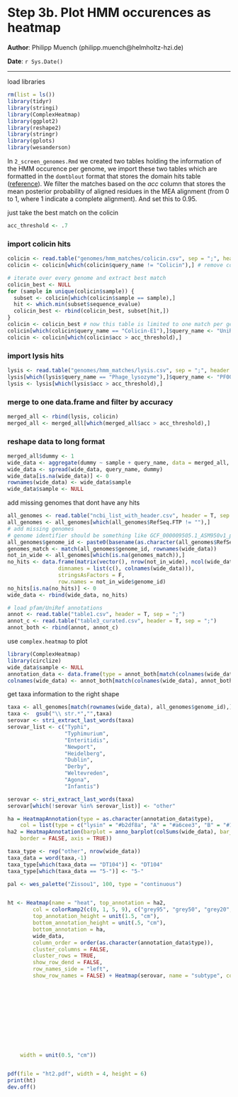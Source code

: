 Step 3b. Plot HMM occurences as heatmap
==============================================

**Author**: Philipp Muench (philipp.muench@helmholtz-hzi.de)

**Date**: `r Sys.Date()`

----------------------------------------

<style type="text/css">
h1 {
    line-height: 120%;
}
</style>


load libraries

```r
rm(list = ls())
library(tidyr)
library(stringi)
library(ComplexHeatmap)
library(ggplot2)
library(reshape2)
library(stringr)
library(gplots)
library(wesanderson)
```


In `2_screen_genomes.Rmd` we created two tables holding the information of the HMM occurence per genome, we import these two tables which are formatted in the `domtblout` format that stores the domain hits table ([reference](http://eddylab.org/software/hmmer3/3.1b2/Userguide.pdf)). We filter the matches based on the _acc_ column that stores the mean posterior probability of aligned residues in the MEA alignment (from 0 to 1, where 1 indicate a complete alignment). And set this to 0.95. 

just take the best match on the colicin

```r
acc_threshold <- .7
```

### import colicin hits

```r
colicin <- read.table("genomes/hmm_matches/colicin.csv", sep = ";", header = T, stringsAsFactors = F)
colicin <- colicin[which(colicin$query_name != "Colicin"),] # remove colicin V matches

# iterate over every genome and extract best match
colicin_best <- NULL
for (sample in unique(colicin$sample)) {
  subset <- colicin[which(colicin$sample == sample),]
  hit <- which.min(subset$sequence_evalue)
  colicin_best <- rbind(colicin_best, subset[hit,])
}
colicin <- colicin_best # now this table is limited to one match per genome
colicin[which(colicin$query_name == "Colicin-E1"),]$query_name <- "UniRef50_P02978"
colicin <- colicin[which(colicin$acc > acc_threshold),]
```


### import lysis hits

```r
lysis <- read.table("genomes/hmm_matches/lysis.csv", sep = ";", header = T, stringsAsFactors = F)
lysis[which(lysis$query_name == "Phage_lysozyme"),]$query_name <- "PF00959"
lysis <- lysis[which(lysis$acc > acc_threshold),]
```

### merge to one data.frame and filter by accuracy

```r
merged_all <- rbind(lysis, colicin)
merged_all <- merged_all[which(merged_all$acc > acc_threshold),]
```

### reshape data to long format

```r
merged_all$dummy <- 1
wide_data <- aggregate(dummy ~ sample + query_name, data = merged_all, FUN = sum)
wide_data <- spread(wide_data, query_name, dummy)
wide_data[is.na(wide_data)] <- 0
rownames(wide_data) <- wide_data$sample
wide_data$sample <- NULL
```

add missing genomes that dont have any hits

```r
all_genomes <- read.table("ncbi_list_with_header.csv", header = T, sep = ",")
all_genomes <- all_genomes[which(all_genomes$RefSeq.FTP != ""),]
# add missing genomes
# genome identifier should be something like GCF_000009505.1_ASM950v1_protein
all_genomes$genome_id <- paste0(basename(as.character(all_genomes$RefSeq.FTP)), "_protein")
genomes_match <- match(all_genomes$genome_id, rownames(wide_data))
not_in_wide <- all_genomes[which(is.na(genomes_match)),]
no_hits <- data.frame(matrix(vector(), nrow(not_in_wide), ncol(wide_data),
                dimnames = list(c(), colnames(wide_data))),
                stringsAsFactors = F,
                row.names = not_in_wide$genome_id)
no_hits[is.na(no_hits)] <- 0
wide_data <- rbind(wide_data, no_hits)
```


```r
# load pfam/UniRef annotations
annot <- read.table("table1.csv", header = T, sep = ";")
annot_c <- read.table("table3_curated.csv", header = T, sep = ";")
annot_both <- rbind(annot, annot_c)
```

use `complex.heatmap` to plot

```r
library(ComplexHeatmap)
library(circlize)
wide_data$sample <- NULL
annotation_data <- data.frame(type = annot_both[match(colnames(wide_data), annot_both$ID),]$group)
colnames(wide_data) <- annot_both[match(colnames(wide_data), annot_both$ID),]$description
```

get taxa information to the right shape

```r
taxa <- all_genomes[match(rownames(wide_data), all_genomes$genome_id),]$Organism.Name
taxa <-  gsub("\\ str.*","",taxa)
serovar <- stri_extract_last_words(taxa)
serovar_list <- c("Typhi",
                  "Typhimurium",
                  "Enteritidis",
                  "Newport",
                  "Heidelberg",
                  "Dublin",
                  "Derby",
                  "Weltevreden",
                  "Agona",
                  "Infantis")

serovar <- stri_extract_last_words(taxa)
serovar[which(!serovar %in% serovar_list)] <- "other"

```


```r
ha = HeatmapAnnotation(type = as.character(annotation_data$type),
    col = list(type = c("lysin" = "#b2df8a", "A" = "#a6cee3", "B" = "#1f78b4", "none" = "grey")))
ha2 = HeatmapAnnotation(barplot = anno_barplot(colSums(wide_data), bar_width = 1, gp = gpar(col = NA, fill = "grey"), 
    border = FALSE, axis = TRUE))

taxa_type <- rep("other", nrow(wide_data))
taxa_data = word(taxa,-1)
taxa_type[which(taxa_data == "DT104")] <- "DT104"
taxa_type[which(taxa_data == "5-")] <- "5-"

pal <- wes_palette("Zissou1", 100, type = "continuous")


ht <- Heatmap(name = "heat", top_annotation = ha2,
        col = colorRamp2(c(0, 1, 5, 9), c("grey95", "grey50", "grey20", "black")),
        top_annotation_height = unit(1.5, "cm"),
        bottom_annotation_height = unit(.5, "cm"),
        bottom_annotation = ha,
        wide_data,
        column_order = order(as.character(annotation_data$type)),
        cluster_columns = FALSE,
        cluster_rows = TRUE,
        show_row_dend = FALSE,
        row_names_side = "left",
        show_row_names = FALSE) + Heatmap(serovar, name = "subtype", col = c("Typhi" = "#386cb0", 
                                                                            "Agona" = "#ffff33", 
                                                                            "Enteritidis" = "#7fc97f",
                                                                            "Infantis" = "black",
                                                                            "Newport" = "#ef3b2c",
                                                                            "Typhimurium" = "#fdb462",
                                                                            "Derby" = "#fb9a99",
                                                                            "Heidelberg" = "#662506",
                                                                            "Weltevreden" = "#984ea3",
                                                                            "Dublin" = "#a6cee3",
                                                                            "other" = "grey"
                                                                            ), 
    width = unit(0.5, "cm"))


pdf(file = "ht2.pdf", width = 4, height = 6)
print(ht)
dev.off()
```